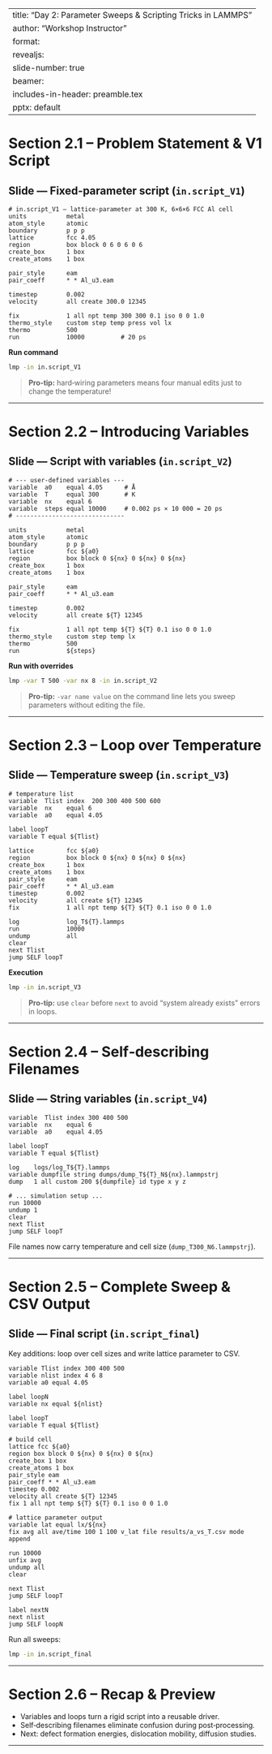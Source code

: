 
---
title: "Day 2: Parameter Sweeps & Scripting Tricks in LAMMPS"
author: "Workshop Instructor"
format:
  revealjs:
    slide-number: true
  beamer:
    includes-in-header: preamble.tex
  pptx: default
---

# Section 2.1 – Problem Statement & V1 Script

## Slide — Fixed‑parameter script (`in.script_V1`)

```lammps
# in.script_V1 — lattice‑parameter at 300 K, 6×6×6 FCC Al cell
units           metal
atom_style      atomic
boundary        p p p
lattice         fcc 4.05
region          box block 0 6 0 6 0 6
create_box      1 box
create_atoms    1 box

pair_style      eam
pair_coeff      * * Al_u3.eam

timestep        0.002
velocity        all create 300.0 12345

fix             1 all npt temp 300 300 0.1 iso 0 0 1.0
thermo_style    custom step temp press vol lx
thermo          500
run             10000          # 20 ps
```

**Run command**

```bash
lmp -in in.script_V1
```

> **Pro‑tip:** hard‑wiring parameters means four manual edits just to change the temperature!

---

# Section 2.2 – Introducing Variables

## Slide — Script with variables (`in.script_V2`)

```lammps
# --- user‑defined variables ---
variable  a0    equal 4.05      # Å
variable  T     equal 300       # K
variable  nx    equal 6
variable  steps equal 10000     # 0.002 ps × 10 000 = 20 ps
# ------------------------------

units           metal
atom_style      atomic
boundary        p p p
lattice         fcc ${a0}
region          box block 0 ${nx} 0 ${nx} 0 ${nx}
create_box      1 box
create_atoms    1 box

pair_style      eam
pair_coeff      * * Al_u3.eam

timestep        0.002
velocity        all create ${T} 12345

fix             1 all npt temp ${T} ${T} 0.1 iso 0 0 1.0
thermo_style    custom step temp lx
thermo          500
run             ${steps}
```

**Run with overrides**

```bash
lmp -var T 500 -var nx 8 -in in.script_V2
```

> **Pro‑tip:** `-var name value` on the command line lets you sweep parameters without editing the file.

---

# Section 2.3 – Loop over Temperature

## Slide — Temperature sweep (`in.script_V3`)

```lammps
# temperature list
variable  Tlist index  200 300 400 500 600
variable  nx    equal 6
variable  a0    equal 4.05

label loopT
variable T equal ${Tlist}

lattice         fcc ${a0}
region          box block 0 ${nx} 0 ${nx} 0 ${nx}
create_box      1 box
create_atoms    1 box
pair_style      eam
pair_coeff      * * Al_u3.eam
timestep        0.002
velocity        all create ${T} 12345
fix             1 all npt temp ${T} ${T} 0.1 iso 0 0 1.0

log             log_T${T}.lammps
run             10000
undump          all
clear
next Tlist
jump SELF loopT
```

**Execution**

```bash
lmp -in in.script_V3
```

> **Pro‑tip:** use `clear` before `next` to avoid “system already exists” errors in loops.

---

# Section 2.4 – Self‑describing Filenames

## Slide — String variables (`in.script_V4`)

```lammps
variable  Tlist index 300 400 500
variable  nx    equal 6
variable  a0    equal 4.05

label loopT
variable T equal ${Tlist}

log    logs/log_T${T}.lammps
variable dumpfile string dumps/dump_T${T}_N${nx}.lammpstrj
dump   1 all custom 200 ${dumpfile} id type x y z

# ... simulation setup ...
run 10000
undump 1
clear
next Tlist
jump SELF loopT
```

File names now carry temperature and cell size (`dump_T300_N6.lammpstrj`).

---

# Section 2.5 – Complete Sweep & CSV Output

## Slide — Final script (`in.script_final`)

Key additions: loop over cell sizes and write lattice parameter to CSV.

```lammps
variable Tlist index 300 400 500
variable nlist index 4 6 8
variable a0 equal 4.05

label loopN
variable nx equal ${nlist}

label loopT
variable T equal ${Tlist}

# build cell
lattice fcc ${a0}
region box block 0 ${nx} 0 ${nx} 0 ${nx}
create_box 1 box
create_atoms 1 box
pair_style eam
pair_coeff * * Al_u3.eam
timestep 0.002
velocity all create ${T} 12345
fix 1 all npt temp ${T} ${T} 0.1 iso 0 0 1.0

# lattice parameter output
variable lat equal lx/${nx}
fix avg all ave/time 100 1 100 v_lat file results/a_vs_T.csv mode append

run 10000
unfix avg
undump all
clear

next Tlist
jump SELF loopT

label nextN
next nlist
jump SELF loopN
```

Run all sweeps:

```bash
lmp -in in.script_final
```

---

# Section 2.6 – Recap & Preview

- Variables and loops turn a rigid script into a reusable driver.  
- Self‑describing filenames eliminate confusion during post‑processing.  
- Next: defect formation energies, dislocation mobility, diffusion studies.

---
